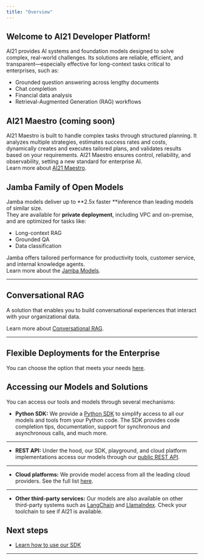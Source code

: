 ```yaml
---
title: "Overview"
---
```


## Welcome to AI21 Developer Platform\!

AI21 provides AI systems and foundation models designed to solve complex, real-world challenges. Its solutions are reliable, efficient, and transparent—especially effective for long-context tasks critical to enterprises, such as:

- Grounded question answering across lengthy documents
- Chat completion
- Financial data analysis
- Retrieval-Augmented Generation (RAG) workflows

## AI21 Maestro (coming soon)

AI21 Maestro is built to handle complex tasks through structured planning. It analyzes multiple strategies, estimates success rates and costs, dynamically creates and executes tailored plans, and validates results based on your requirements. AI21 Maestro ensures control, reliability, and observability, setting a new standard for enterprise AI.\
Learn more about [AI21 Maestro](/docs/maestro-overview).

## Jamba Family of Open Models

Jamba models deliver up to **2.5x faster **inference than leading models of similar size.\
They are available for **private deployment**, including VPC and on-premise, and are optimized for tasks like:

- Long-context RAG
- Grounded QA
- Data classification

Jamba offers tailored performance for productivity tools, customer service, and internal knowledge agents.\
Learn more about the [Jamba Models](/docs/jamba-foundation-models).

---

## Conversational RAG

A solution that enables you to build conversational experiences that interact with your organizational data.

Learn more about [Conversational RAG](/docs/conversational-rag).

---

## Flexible Deployments for the Enterprise

You can choose the option that meets your needs [here](https://www.ai21.com/deployment/).

## Accessing our Models and Solutions

You can access our tools and models through several mechanisms:

- **Python SDK:** We provide a [Python SDK](/docs/sdk) to simplify access to all our models and tools from your Python code. The SDK provides code completion tips, documentation, support for synchronous and asynchronous calls, and much more.

---

- **REST API:** Under the hood, our SDK, playground, and cloud platform implementations access our models through our [public REST API](/reference/jamba-1-6-api-ref).

---

- **Cloud platforms:** We provide model access from all the leading cloud providers. See the full list [here](/docs/model-availability-across-platforms).

---

- **Other third-party services:** Our models are also available on other third-party systems such as [LangChain](https://python.langchain.com/docs/integrations/chat/ai21/) and [LlamaIndex](https://docs.llamaindex.ai/en/stable/examples/llm/ai21/). Check your toolchain to see if AI21 is available.

## Next steps

- [Learn how to use our SDK](/docs/sdk)

---